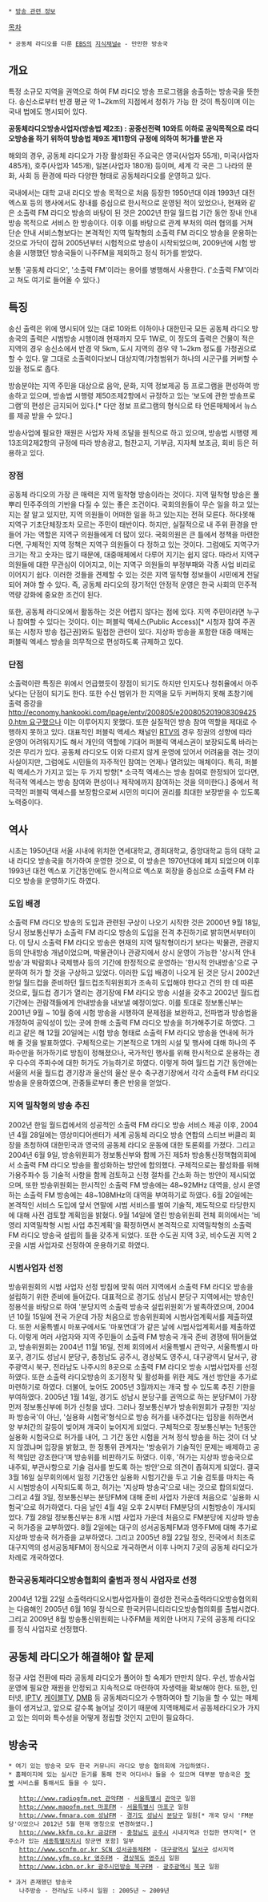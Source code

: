  * [[방송 관련 정보]]

[[목차]]

{{{#!html
 <iframe width="640" height="480" src="//www.youtube.com/embed/2Mm9c0angeI?rel=0" frameborder="0" allowfullscreen></iframe>
}}}

 * 공동체 라디오를 다룬 [[EBS]]의 [[지식채널e]] - 만만한 방송국

== 개요 ==
특정 소규모 지역을 권역으로 하여 FM 라디오 방송 프로그램을 송출하는 방송국을 뜻한다. 
송신소로부터 반경 평균 약 1~2km의 지점에서 청취가 가능 한 것이 특징이며 이는 국내 법에도 명시되어 있다.

'''공동체라디오방송사업자(방송법 제2조) : 공중선전력 10와트 이하로 공익목적으로 라디오방송을 하기 위하여 방송법 제9조 제11항의 규정에 의하여 허가를 받은 자'''

해외의 경우, 공동체 라디오가 가장 활성화된 주요국은 영국(사업자 55개), 미국(사업자 485개), 호주(사업자 145개), 일본(사업자 180개) 등이며, 세계 각 국은 그 나라의 문화, 사회 등 환경에 따라 다양한 형태로 공동체라디오를 운영하고 있다.

국내에서는 대학 교내 라디오 방송 목적으로 처음 등장한 1950년대 이래 1993년 대전 엑스포 등의 행사에서도 장내를 중심으로 한시적으로 운영된 적이 있었으나, 현재와 같은 소출력 FM 라디오 방송의 바탕이 된 것은 2002년 한일 월드컵 기간 동안 장내 안내방송 목적으로 서비스 한 방송이다. 이후 이를 바탕으로 관계 부처의 여러 협의를 거쳐 단순 안내 서비스형보다는 본격적인 지역 밀착형의 소출력 FM 라디오 방송을 운용하는 것으로 가닥이 잡혀 2005년부터 시험적으로 방송이 시작되었으며, 2009년에 시험 방송을 시행했던 방송국들이 나주FM을 제외하고 정식 허가를 받았다.

보통 '공동체 라디오', '소출력 FM'이라는 용어를 병행해서 사용한다. ('소출력 FM'이라고 쳐도 여기로 들어올 수 있다.)

== 특징 ==
송신 출력은 위에 명시되어 있는 대로 10와트 이하이나 대한민국 모든 공동체 라디오 방송국의 출력은 시범방송 시행이래 현재까지 모두 1W로, 이 정도의 출력은 건물이 적은 지역의 경우 송신소에서 반경 약 5km, 도시 지역의 경우 약 1~2km 정도를 가청권으로 할 수 있다. 말 그대로 소출력이다보니 대상지역/가청범위가 하나의 시군구를 커버할 수 있을 정도로 좁다. 

방송분야는 지역 주민을 대상으로 음악, 문화, 지역 정보제공 등 프로그램을 편성하여 방송하고 있으며, 방송법 시행령 제50조제2항에서 규정하고 있는 ‘보도에 관한 방송프로그램’의 편성은 금지되어 있다.[* 다만 정보 프로그램의 형식으로 타 언론매체에서 뉴스를 제공 받을 수 있다.]

방송사업에 필요한 재원은 사업자 자체 조달을 원칙으로 하고 있으며, 방송법 시행령 제13조의2제2항의 규정에 따라 방송광고, 협찬고지, 기부금, 지자체 보조금, 회비 등은 허용하고 있다.

=== 장점 ===
공동체 라디오의 가장 큰 매력은 지역 밀착형 방송이라는 것이다. 지역 밀착형 방송은 풀뿌리 민주주의의 기반을 다질 수 있는 좋은 조건이다. 국회의원들이 무슨 일을 하고 있는지는 잘 알고 있지만, 지역 의원들이 어떠한 일을 하고 있는지는 전혀 모른다. 하다못해 지역구 기초단체장조차 모르는 주민이 태반이다. 하지만, 실질적으로 내 주위 환경을 만들어 가는 역할은 지역구 의원들에게 더 많이 있다. 국회의원은 큰 틀에서 정책을 마련한다면, 구체적인 지역 정책은 지역구 의원들이 다 정하고 있는 것이다. 그럼에도 지역구가 크기는 작고 숫자는 많기 때문에, 대중매체에서 다루어 지기는 쉽지 않다. 따라서 지역구 의원들에 대한 무관심이 이어지고, 이는 지역구 의원들의 부정부패와 각종 사업 비리로 이어지기 쉽다. 이러한 것들을 견제할 수 있는 것은 지역 밀착형 정보들이 시민에게 전달되어 져야 할 수 있다. 즉, 공동체 라디오의 장기적인 안정적 운영은 한국 사회의 민주적 역량 강화에 중요한 조건이 된다.

또한, 공동체 라디오에서 활동하는 것은 어렵지 않다는 점에 있다. 지역 주민이라면 누구나 참여할 수 있다는 것이다. 이는 퍼블릭 액세스(Public Access)[* 시청자 참여 주권 또는 시청자 방송 접근권]와도 밀접한 관련이 있다. 지상파 방송을 포함한 대중 매체는 퍼블릭 엑세스 방송을 의무적으로 편성하도록 규제하고 있다. 

=== 단점 ===
소출력이란 특징은 위에서 언급했듯이 장점이 되기도 하지만 인지도나 청취율에서 아주 낮다는 단점이 되기도 한다. 또한 수신 범위가 한 지역을 모두 커버하지 못해 초창기에 출력 증강을 [[http://economy.hankooki.com/lpage/entv/200805/e2008052019083094250.htm 요구]]했으나 이는 이루어지지 못했다.
또한 실질적인 방송 참여 역할을 제대로 수행하지 못하고 있다. 대표적인 퍼블릭 액세스 채널인 [[RTV]]의 경우 정권의 성향에 따라 운영이 어려워지기도 해서 개인의 역할에 기대어 퍼블릭 액세스권이 보장되도록 바라는 것은 무리가 있다. 공동체 라디오도 이와 다르지 않게 운영에 있어서 어려움을 겪는 것이 사실이지만, 그럼에도 시민들의 자주적인 참여는 언제나 열려있는 매체이다. 특히, 퍼블릭 액세스가 가지고 있는 두 가지 방향[* 소극적 엑세스는 방송 참여로 한정되어 있다면, 적극적 엑세스는 방송 참여와 편성이나 제작에까지 참여하는 것을 의미한다.] 중에서 적극적인 퍼블릭 액세스를 보장함으로써 시민의 미디어 권리를 최대한 보장받을 수 있도록 노력중이다.

== 역사 ==
시초는 1950년대 서울 시내에 위치한 연세대학교, 경희대학교, 중앙대학교 등의 대학 교내 라디오 방송국을 허가하여 운영한 것으로, 이 방송은 1970년대에 폐지 되었으며 이후 1993년 대전 엑스포 기간동안에도 한시적으로 엑스포 회장을 중심으로 소출력 FM 라디오 방송을 운영하기도 하였다.

=== 도입 배경 ===
소출력 FM 라디오 방송의 도입과 관련된 구상이 나오기 시작한 것은 2000년 9월 18일, 당시 정보통신부가 소출력 FM 라디오 방송의 도입을 전격 추진하기로 밝히면서부터이다. 
이 당시 소출력 FM 라디오 방송은 현재의 지역 밀착형이라기 보다는 박물관, 관광지 등의 안내방송 개념이었으며, 박물관이나 관광지에서 상시 운영이 가능한 '상시적 안내방송'과 박람회나 국제행사 등의 기간에 한정적으로 운영하는 '한시적 안내방송'으로 구분하여 허가 할 것을 구상하고 있었다. 이러한 도입 배경이 나오게 된 것은 당시 2002년 한일 월드컵을 준비하던 월드컵조직위원회가 조속히 도입해야 한다고 건의 한 데 따른 것으로, 월드컵 경기가 열리는 경기장에 FM 라디오 방송 시설을 갖추고 2002년 월드컵 기간에는 관람객들에게 안내방송을 내보낼 예정이었다.
이를 토대로 정보통신부는 2001년 9월 ~ 10월 중에 시험 방송을 시행하여 문제점을 보완하고, 전파법과 방송법을 개정하여 공익성이 있는 곳에 한해 소출력 FM 라디오 방송을 허가해주기로 하였다.
그리고 같은 해 12월 20일에는 시험 방송 형태로 소출력 FM 라디오 방송을 연내에 허가 해 줄 것을 발표하였다. 구체적으로는 기본적으로 1개의 시설 및 행사에 대해 하나의 주파수만을 허가하기로 방침이 정해졌으나, 국가적인 행사를 위해 한시적으로 운용하는 경우 다수의 주파수에 대한 허가도 가능하기로 하였다. 이렇게 하여 월드컵 기간 동안에는 서울의 서울 월드컵 경기장과 울산의 울산 문수 축구경기장에서 각각 소출력 FM 라디오 방송을 운용하였으며, 관중들로부터 좋은 반응을 얻었다.

=== 지역 밀착형의 방송 추진 ===
2002년 한일 월드컵에서의 성공적인 소출력 FM 라디오 방송 서비스 제공 이후, 2004년 4월 28일에는 영상미디어센터가 세계 공동체 라디오 방송 연합의 스티브 버클리 회장을 초청하여 대한민국과 영국의 공동체 라디오 운동에 대한 토론회를 가졌다.
그리고 2004년 6월 9일, 방송위원회가 정보통신부와 함께 가진 제5차 방송통신정책협의회에서 소출력 FM 라디오 방송을 활성화하는 방안에 합의했다. 구체적으로는 활성화를 위해 가용주파수 등 기술적 사항을 함께 검토하고 신청 절차를 간소화 하는 방안이 제시되었으며, 또한 방송위원회는 한시적인 소출력 FM 방송에는 48~92MHz 대역을, 상시 운영하는 소출력 FM 방송에는 48~108MHz의 대역을 부여하기로 하였다. 6월 20일에는 본격적인 서비스 도입에 앞서 연말에 시범 서비스를 벌여 기술적, 제도적으로 타당한지에 대해 사전 검토할 계획임을 밝혔다.
9월 14일에 열린 방송위원회 전체 회의에서는 '비영리 지역밀착형 시범 사업 추진계획'을 확정하면서 본격적으로 지역밀착형의 소출력 FM 라디오 방송국 설립의 틀을 갖추게 되었다. 또한 수도권 지역 3곳, 비수도권 지역 2곳을 시범 사업자로 선정하여 운용하기로 하였다.

=== 시범사업자 선정 ===
방송위원회의 시범 사업자 선정 방침에 맞춰 여러 지역에서 소출력 FM 라디오 방송을 설립하기 위한 준비에 들어갔다. 
대표적으로 경기도 성남시 분당구 지역에서는 방송인 정용석을 바탕으로 하여 '분당지역 소출력 방송국 설립위원회'가 발족하였으며, 2004년 10월 15일에 전국 가운데 가장 처음으로 방송위원회에 시범사업계획서를 제출하였다. 또한 서울특별시 마포구에서도 '마포연대'가 같은 날에 시범사업계획서를 제출하였다. 
이렇게 여러 사업자와 지역 주민들이 소출력 FM 방송국 개국 준비 경쟁에 뛰어들었고, 방송위원회는 2004년 11월 16일, 전체 회의에서 서울특별시 관악구, 서울특별시 마포구, 경기도 성남시 분당구, 충청남도 공주시, 경상북도 영주시, 대구광역시 달서구, 광주광역시 북구, 전라남도 나주시의 8곳으로 소출력 FM 라디오 방송 시범사업자를 선정하였다. 또한 소출력 라디오방송의 조기정착 및 활성화를 위한 제도 개선 방안을 추가로 마련하기로 하였다. 더불어, 늦어도 2005년 3월까지는 개국 할 수 있도록 추진 기한을 부여하였다.
2005년 1월 14일, 경기도 성남시 분당구를 권역으로 하는 분당FM이 가장 먼저 정보통신부에 허가 신청을 냈다. 그러나 정보통신부가 방송위원회가 규정한 '지상파 방송국'이 아닌, '실용화 시험국'형식으로 방송 허가를 내주겠다는 입장을 취하면서 양 부처간의 갈등이 빚어져 개국이 늦어지게 되었다.
구체적으로 정보통신부는 1년동안 실용화 시험국으로 허가를 내어, 그 기간 동안 시험을 거쳐 정식 방송을 하는 것이 더 낫지 않겠냐며 입장을 밝혔고, 한 정통위 관계자는 '방송위가 기술적인 문제는 배제하고 공적 책임만 강조한다'며 방송위를 비판하기도 하였다. 이후, '허가는 지상파 방송국으로 내주되, 부관사항으로 기술 검사를 받도록 하는 방안'으로 의견이 좁혀지게 되었다.
결국 3월 16일 실무회의에서 일정 기간동안 실용화 시험기간을 두고 기술 검토를 마치는 즉시 시범방송이 시작되도록 하고, 허가는 '지상파 방송국'으로 내는 것으로 합의되었다. 그리고 4월 3일, 정보통신부는 분당FM에 대해 준비 사업자 가운데 처음으로 '실용화 시험국'으로 허가하였다. 
다음 날인 4월 4일 오후 2시부터 FM분당의 시험방송이 개시되었다. 7월 28일 정보통신부는 8개 시범 사업자 가운데 처음으로 FM분당에 지상파 방송국 허가증을 교부하였다. 8월 2일에는 대구의 성서공동체FM과 영주FM에 대해 추가로 지상파 방송국 허가증을 교부하였다. 그리고 2005년 8월 22일 정오, 전국에서 최초로 대구지역의 성서공동체FM이 정식으로 개국하면서 이후 나머지 7곳의 공동체 라디오가 차례로 개국하였다.

=== 한국공동체라디오방송협회의 출범과 정식 사업자로 선정 ===
2004년 12월 22일 소출력라디오시범사업자들이 결성한 전국소출력라디오방송협의회는 다음해인 2005년 6월 16일 정식으로 한국커뮤니티라디오방송협의회를 출범시켰다. 그리고 2009년 8월 방송통신위원회는 나주FM을 제외한 나머지 7곳의 공동체 라디오를 정식 사업자로 선정했다.

== 공동체 라디오가 해결해야 할 문제 ==
정규 사업 전환에 따라 공동체 라디오가 풀어야 할 숙제가 만만치 않다. 
우선, 방송사업 운영에 필요한 재원을 안정되고 지속적으로 마련하여 자생력을 확보해야 한다. 
또한, 인터넷, [[IPTV]], [[케이블TV]], [[DMB]] 등 공동체라디오가 수행하여야 할 기능을 할 수 있는 매체들이 생겨났고, 앞으로 갈수록 늘어날 것이기 때문에 지역매체로서 공동체라디오가 가지고 있는 의미와 특수성을 어떻게 정립할 것인지 고민이 필요하다.

== 방송국 ==
 * 여기 있는 방송국 모두 한국 커뮤니티 라디오 방송 협의회에 가입하였다. 
 * 홈페이지에 있는 실시간 듣기를 통해 전국 어디서나 들을 수 있으며 대부분 방송국은 [[팟빵]] 서비스를 통해서도 들을 수 있다. 

    [[http://www.radiogfm.net 관악FM]] - [[서울특별시]] [[관악구]] 일원
    [[http://www.mapofm.net 마포FM]] - [[서울특별시]] [[마포구]] 일원
    [[http://www.fmnara.com 성남FM]] - [[경기도]] [[성남시]] [[분당구]] 일원[* 개국 당시 'FM분당'이었으나 2012년 5월 현재 명칭으로 변경하였다.]
    [[http://www.kkfm.co.kr 금강FM]] - [[충청남도]] [[공주시]] 시내지역과 인접한 면지역[* 연주소가 있는 [[세종특별자치시]] 장군면 포함] 일부
    [[http://www.scnfm.or.kr SCN 성서공동체FM]] - [[대구광역시]] [[달서구]] 성서지역 
    [[http://www.yfm.co.kr 영주FM]] - [[경상북도]] [[영주시]] 일원
    [[http://www.icbn.or.kr 광주시민방송 북구FM]] - [[광주광역시]] [[북구]] 일원

 * 과거 존재했던 방송국
    나주방송 - 전라남도 나주시 일원 : 2005년 ~ 2009년
